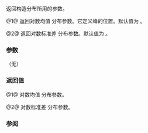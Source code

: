 {{cpp/numeric/random/lognormal_distribution/title|m, s}}
{{cpp/numeric/random/lognormal_distribution/navbar}}
{{dcl begin}}
{{dcl | since=c++11 | num=1 |
RealType m() const;
}}
{{dcl | since=c++11 | num=2 |
RealType s() const;
}}
{{dcl end}}

返回构造分布所用的参数。

@1@ 返回对数均值 {{math|m}} 分布参数。它定义峰的位置。默认值为 {{c|0.0}}。

@2@ 返回对数标准差 {{math|s}} 分布参数。默认值为 {{c|1.0}}。

===参数===
（无）

===返回值===
@1@ 对数均值 {{math|m}} 分布参数。

@2@ 对数标准差 {{math|s}} 分布参数。

===参阅===
{{dsc begin}}
{{dsc inc | cpp/numeric/random/distribution/dsc param | lognormal_distribution}}
{{dsc end}}

{{langlinks|cs|de|en|es|fr|it|ja|ko|pl|pt|ru}}
